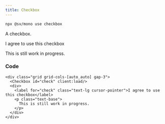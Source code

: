 ```yaml
---
title: Checkbox
---
```



```bash
npx @sv/mono use checkbox
```

A checkbox.

<div class="not-content flex items-center justify-center">
  <div class="grid grid-cols-[auto_auto] gap-3">
    <Checkbox id="check" client:load/>
    <div>
      <label for="check" class="text-lg cursor-pointer">I agree to use this checkbox</label>
      <p class="text-base">
        This is still work in progress.
      </p>
    </div>
  </div>
</div>

### Code
```tsx
<div class="grid grid-cols-[auto_auto] gap-3">
  <Checkbox id="check" client:load/>
  <div>
    <label for="check" class="text-lg cursor-pointer">I agree to use this checkbox</label>
    <p class="text-base">
      This is still work in progress.
    </p>
  </div>
</div>
```
